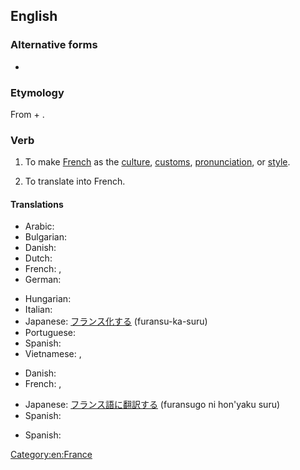 ==English==

===Alternative forms===
* {{l|en|gallicise}} {{qualifier|non-Oxford British spelling}}

===Etymology===
From {{etyl|la|en}} {{m|la|Gallicus||French}} + {{m|en|-ize}}.

===Verb===
{{en-verb}}

# {{lb|en|transitive}} To make [[French]] as the [[culture]], [[custom]]s, [[pronunciation]], or [[style]].
#: {{syn|en|francize}}
# {{lb|en|transitive}} To translate into French.

====Translations====
{{trans-top|to make French as the culture, customs, pronunciation, or style}}
* Arabic: {{t|ar|فَرْنَسَ}}
* Bulgarian: {{t|bg|пофренчвам|sc=Cyrl}}
* Danish: {{t+|da|forfranske}}
* Dutch: {{t+|nl|verfransen}}
* French: {{t|fr|faire français}}, {{t+|fr|franciser}}
* German: {{t+|de|französisieren}}
{{trans-mid}}
* Hungarian: {{t|hu|elfranciásít}}
* Italian: {{t|it|gallicizzare}}
* Japanese: [[フランス化]]する (furansu-ka-suru)
* Portuguese: {{t|pt|afrancesar}}
* Spanish: {{t+|es|afrancesar}}
* Vietnamese: {{t|vi|Pháp hóa}}, {{t|vi|Pháp hoá}}
{{trans-bottom}}

{{trans-top|to translate into French}}
* Danish: {{t|da|[[oversætte]] [[til]] [[fransk]]}}
* French: {{t|fr|[[traduire]] [[en]] [[français]]}}, {{t+|fr|franciser}}
{{trans-mid}}
* Japanese: [[フランス語]]に[[翻訳する]] (furansugo ni hon'yaku suru)
* Spanish: {{t|es|[[traducir]] [[en]] [[francés]]}}
{{trans-bottom}}

{{checktrans-top}}
* Spanish: {{t-check|es|galicizar}}
{{trans-mid}}
{{trans-bottom}}

[[Category:en:France]]